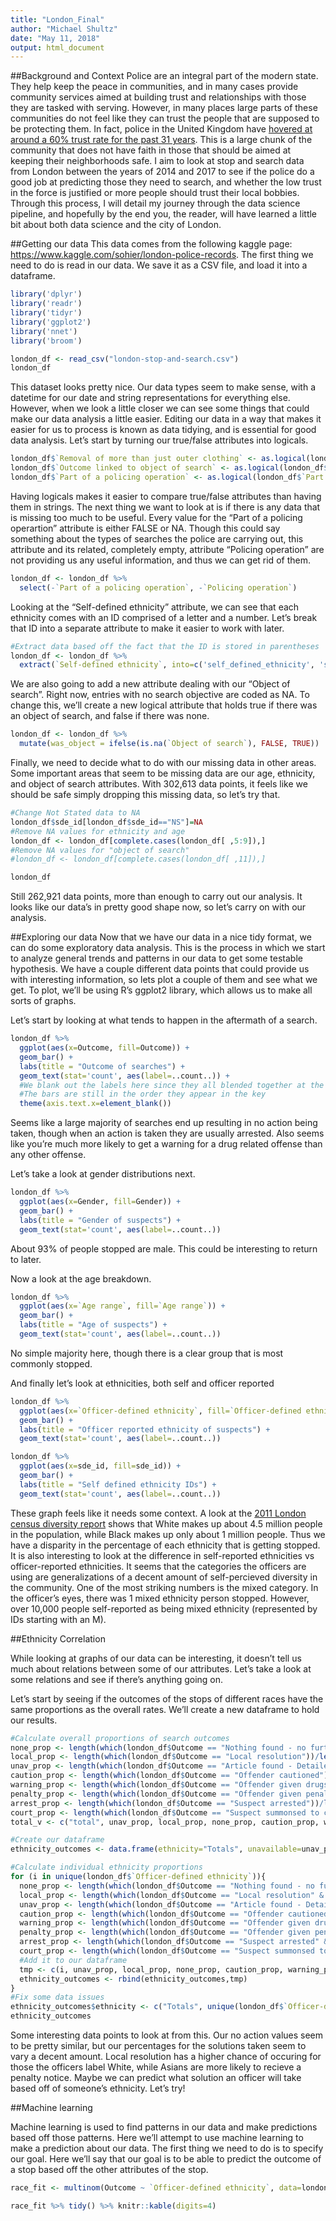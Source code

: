 ```yaml
---
title: "London_Final"
author: "Michael Shultz"
date: "May 11, 2018"
output: html_document
---
```

##Background and Context
Police are an integral part of the modern state. They help keep the peace in communities, and in many cases provide community services aimed at building trust and relationships with those they are tasked with serving. However, in many places large parts of these communities do not feel like they can trust the people that are supposed to be protecting them. In fact, police in the United Kingdom have [hovered at around a 60% trust rate for the past 31 years](http://www.bbc.com/news/magazine-26730705). This is a large chunk of the community that does not have faith in those that should be aimed at keeping their neighborhoods safe. I aim to look at stop and search data from London between the years of 2014 and 2017 to see if the police do a good job at predicting those they need to search, and whether the low trust in the force is justified or more people should trust their local bobbies. Through this process, I will detail my journey through the data science pipeline, and hopefully by the end you, the reader, will have learned a little bit about both data science and the city of London. 

##Getting our data
This data comes from the following kaggle page: [https://www.kaggle.com/sohier/london-police-records](https://www.kaggle.com/sohier/london-police-records). The first thing we need to do is read in our data. We save it as a CSV file, and load it into a dataframe.
```r
library('dplyr')
library('readr')
library('tidyr')
library('ggplot2')
library('nnet')
library('broom')

london_df <- read_csv("london-stop-and-search.csv")
london_df
```

This dataset looks pretty nice. Our data types seem to make sense, with a datetime for our date and string representations for everything else. However, when we look a little closer we can see some things that could make our data analysis a little easier. Editing our data in a way that makes it easier for us to process is known as data tidying, and is essential for good data analysis. Let's start by turning our true/false attributes into logicals.
```r
london_df$`Removal of more than just outer clothing` <- as.logical(london_df$`Removal of more than just outer clothing`)
london_df$`Outcome linked to object of search` <- as.logical(london_df$`Outcome linked to object of search`)
london_df$`Part of a policing operation` <- as.logical(london_df$`Part of a policing operation`)
```

Having logicals makes it easier to compare true/false attributes than having them in strings. The next thing we want to look at is if there is any data that is missing too much to be useful. Every value for the "Part of a policing operartion" attribute is either FALSE or NA. Though this could say something about the types of searches the police are carrying out, this attribute and its related, completely empty, attribute "Policing operation" are not providing us any useful information, and thus we can get rid of them.
```r
london_df <- london_df %>%
  select(-`Part of a policing operation`, -`Policing operation`)
```

Looking at the "Self-defined ethnicity" attribute, we can see that each ethnicity comes with an ID comprised of a letter and a number. Let's break that ID into a separate attribute to make it easier to work with later.
```r
#Extract data based off the fact that the ID is stored in parentheses
london_df <- london_df %>%
  extract(`Self-defined ethnicity`, into=c('self_defined_ethnicity', 'sde_id'), '(.*)[(](..)[)]')
```

We are also going to add a new attribute dealing with our "Object of search". Right now, entries with no search objective are coded as NA. To change this, we'll create a new logical attribute that holds true if there was an object of search, and false if there was none.
```r
london_df <- london_df %>% 
  mutate(was_object = ifelse(is.na(`Object of search`), FALSE, TRUE))
```

Finally, we need to decide what to do with our missing data in other areas. Some important areas that seem to be missing data are our age, ethnicity, and object of search attributes. With 302,613 data points, it feels like we should be safe simply dropping this missing data, so let's try that.
```r
#Change Not Stated data to NA
london_df$sde_id[london_df$sde_id=="NS"]=NA
#Remove NA values for ethnicity and age
london_df <- london_df[complete.cases(london_df[ ,5:9]),]
#Remove NA values for "object of search"
#london_df <- london_df[complete.cases(london_df[ ,11]),]

london_df
```
Still 262,921 data points, more than enough to carry out our analysis. It looks like our data's in pretty good shape now, so let's carry on with our analysis.

##Exploring our data
Now that we have our data in a nice tidy format, we can do some exploratory data analysis. This is the process in which we start to analyze general trends and patterns in our data to get some testable hypothesis. We have a couple different data points that could provide us with interesting information, so lets plot a couple of them and see what we get. To plot, we'll be using R's ggplot2 library, which allows us to make all sorts of graphs.

Let's start by looking at what tends to happen in the aftermath of a search.
```r
london_df %>%
  ggplot(aes(x=Outcome, fill=Outcome)) +
  geom_bar() + 
  labs(title = "Outcome of searches") + 
  geom_text(stat='count', aes(label=..count..)) + 
  #We blank out the labels here since they all blended together at the bottom anyways.
  #The bars are still in the order they appear in the key
  theme(axis.text.x=element_blank())
```

Seems like a large majority of searches end up resulting in no action being taken, though when an action is taken they are usually arrested. Also seems like you're much more likely to get a warning for a drug related offense than any other offense.

Let's take a look at gender distributions next.
```r
london_df %>%
  ggplot(aes(x=Gender, fill=Gender)) +
  geom_bar() + 
  labs(title = "Gender of suspects") + 
  geom_text(stat='count', aes(label=..count..)) 
```

About 93% of people stopped are male. This could be interesting to return to later.

Now a look at the age breakdown.
```r
london_df %>%
  ggplot(aes(x=`Age range`, fill=`Age range`)) +
  geom_bar() + 
  labs(title = "Age of suspects") + 
  geom_text(stat='count', aes(label=..count..)) 
```

No simple majority here, though there is a clear group that is most commonly stopped.

And finally let's look at ethnicities, both self and officer reported
```r
london_df %>%
  ggplot(aes(x=`Officer-defined ethnicity`, fill=`Officer-defined ethnicity`)) +
  geom_bar() + 
  labs(title = "Officer reported ethnicity of suspects") +
  geom_text(stat='count', aes(label=..count..))  

london_df %>% 
  ggplot(aes(x=sde_id, fill=sde_id)) +
  geom_bar() + 
  labs(title = "Self defined ethnicity IDs") +
  geom_text(stat='count', aes(label=..count..))  
```

These graph feels like it needs some context. A look at the [2011 London census diversity report](https://files.datapress.com/london/dataset/2011-census-diversity/2011-census-diversity-in-london.pdf) shows that White makes up about 4.5 million people in the population, while Black makes up only about 1 million people. Thus we have a disparity in the percentage of each ethnicity that is getting stopped. It is also interesting to look at the difference in self-reported ethnicities vs officer-reported ethnicities. It seems that the categories the officers are using are generalizations of a decent amount of self-percieved diversity in the community. One of the most striking numbers is the mixed category. In the officer's eyes, there was 1 mixed ethnicity person stopped. However, over 10,000 people self-reported as being mixed ethnicity (represented by IDs starting with an M).

##Ethnicity Correlation

While looking at graphs of our data can be interesting, it doesn't tell us much about relations between some of our attributes. Let's take a look at some relations and see if there's anything going on.

Let's start by seeing if the outcomes of the stops of different races have the same proportions as the overall rates. We'll create a new dataframe to hold our results.
```r
#Calculate overall proportions of search outcomes
none_prop <- length(which(london_df$Outcome == "Nothing found - no further action"))/length(london_df$Outcome)
local_prop <- length(which(london_df$Outcome == "Local resolution"))/length(london_df$Outcome)
unav_prop <- length(which(london_df$Outcome == "Article found - Detailed outcome unavailable"))/length(london_df$Outcome)
caution_prop <- length(which(london_df$Outcome == "Offender cautioned"))/length(london_df$Outcome)
warning_prop <- length(which(london_df$Outcome == "Offender given drugs possession warning"))/length(london_df$Outcome)
penalty_prop <- length(which(london_df$Outcome == "Offender given penalty notice"))/length(london_df$Outcome)
arrest_prop <- length(which(london_df$Outcome == "Suspect arrested"))/length(london_df$Outcome)
court_prop <- length(which(london_df$Outcome == "Suspect summonsed to court"))/length(london_df$Outcome)
total_v <- c("total", unav_prop, local_prop, none_prop, caution_prop, warning_prop, penalty_prop, arrest_prop, court_prop)

#Create our dataframe
ethnicity_outcomes <- data.frame(ethnicity="Totals", unavailable=unav_prop, local_res=local_prop, no_action=none_prop, cautioned=caution_prop, possession_warning=warning_prop, penalty_notice=penalty_prop, arrest=arrest_prop, court_summons=court_prop)

#Calculate individual ethnicity proportions
for (i in unique(london_df$`Officer-defined ethnicity`)){
  none_prop <- length(which(london_df$Outcome == "Nothing found - no further action" & london_df$`Officer-defined ethnicity` == i))/length(which(london_df$`Officer-defined ethnicity` == i))
  local_prop <- length(which(london_df$Outcome == "Local resolution" & london_df$`Officer-defined ethnicity` == i))/length(which(london_df$`Officer-defined ethnicity` == i))
  unav_prop <- length(which(london_df$Outcome == "Article found - Detailed outcome unavailable" & london_df$`Officer-defined ethnicity` == i))/length(which(london_df$`Officer-defined ethnicity` == i))
  caution_prop <- length(which(london_df$Outcome == "Offender cautioned" & london_df$`Officer-defined ethnicity` == i))/length(which(london_df$`Officer-defined ethnicity` == i))
  warning_prop <- length(which(london_df$Outcome == "Offender given drugs possession warning" & london_df$`Officer-defined ethnicity` == i))/length(which(london_df$`Officer-defined ethnicity` == i))
  penalty_prop <- length(which(london_df$Outcome == "Offender given penalty notice" & london_df$`Officer-defined ethnicity` == i))/length(which(london_df$`Officer-defined ethnicity` == i))
  arrest_prop <- length(which(london_df$Outcome == "Suspect arrested" & london_df$`Officer-defined ethnicity` == i))/length(which(london_df$`Officer-defined ethnicity` == i))
  court_prop <- length(which(london_df$Outcome == "Suspect summonsed to court" & london_df$`Officer-defined ethnicity` == i))/length(which(london_df$`Officer-defined ethnicity` == i))
  #Add it to our dataframe
  tmp <- c(i, unav_prop, local_prop, none_prop, caution_prop, warning_prop, penalty_prop, arrest_prop, court_prop)
  ethnicity_outcomes <- rbind(ethnicity_outcomes,tmp)
}
#Fix some data issues
ethnicity_outcomes$ethnicity <- c("Totals", unique(london_df$`Officer-defined ethnicity`))
ethnicity_outcomes
```

Some interesting data points to look at from this. Our no action values seem to be pretty similar, but our percentages for the solutions taken seem to vary a decent amount. Local resolution has a higher chance of occuring for those the officers label White, while Asians are more likely to recieve a penalty notice. Maybe we can predict what solution an officer will take based off of someone's ethnicity. Let's try!

##Machine learning

Machine learning is used to find patterns in our data and make predictions based off those patterns. Here we'll attempt to use machine learning to make a prediction about our data. The first thing we need to do is to specify our goal. Here we'll say that our goal is to be able to predict the outcome of a stop based off the other attributes of the stop. 


```r
race_fit <- multinom(Outcome ~ `Officer-defined ethnicity`, data=london_df)
```
```r
race_fit %>% tidy() %>% knitr::kable(digits=4)
```